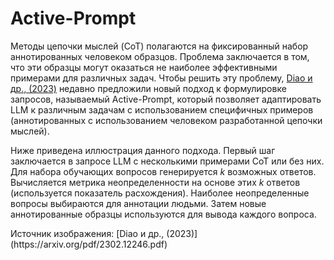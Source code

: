 # Active-Prompt


Методы цепочки мыслей (CoT) полагаются на фиксированный набор аннотированных человеком образцов. Проблема заключается в том, что эти образцы могут оказаться не наиболее эффективными примерами для различных задач. Чтобы решить эту проблему, [Diao и др., (2023)](https://arxiv.org/pdf/2302.12246.pdf) недавно предложили новый подход к формулировке запросов, называемый Active-Prompt, который позволяет адаптировать LLM к различным задачам с использованием специфичных примеров (аннотированных с использованием человеком разработанной цепочки мыслей).

Ниже приведена иллюстрация данного подхода. Первый шаг заключается в запросе LLM с несколькими примерами CoT или без них. Для набора обучающих вопросов генерируется *k* возможных ответов. Вычисляется метрика неопределенности на основе этих *k* ответов (используется показатель расхождения). Наиболее неопределенные вопросы выбираются для аннотации людьми. Затем новые аннотированные образцы используются для вывода каждого вопроса.

<Screenshot src={ACTIVE} alt="ACTIVE" />
Источник изображения: [Diao и др., (2023)](https://arxiv.org/pdf/2302.12246.pdf)